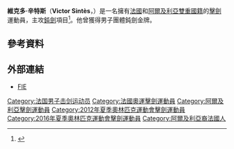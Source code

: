 {{noteTA
|1=zh-cn:花剑; zh-tw:鈍劍;
}}
{{Infobox fencer
| name           = 維克多·辛特斯<br />''Victor Sintès''
| image          = Victor Sintes Challenge Revenu 2013.jpg 
| imagesize      = 
| caption        = 維克多·辛特斯
| birth_name     = 
| fullname       = 
| nickname       = 
| nationality    = {{FRA}}、{{ALG}}
| residence      = 
| birth_date     = {{birth date and age|1980|8|8|df=yes}}
| birth_place    = [[法國|法國]][[諾曼底|-{zh:諾曼底; zh-cn:诺曼底; zh-tw:諾曼第; zh-hk:諾曼第;}-]][[卡昂|-{zh:卡昂; zh-hans:卡昂; zh-tw:康城;}-]]
| death_date     = 
| death_place    = 
| height         = {{convert|1.70|m|ftin}}
| weight         = {{convert|64|kg|lb}}
| sport          = [[擊劍|擊劍]]
| weapon         = [[鈍劍|鈍劍]] 
| hand           = 右手
| country        = {{FRA}}→{{ALG}}
| fieranking     = [http://fie.org/fencers/fencer/3039 現在排名]
| medaltemplates = 
{{MedalSport|男子[[擊劍|擊劍]]}}
{{MedalCountry|{{FRA}}}}
{{MedalCompetition|[[世界擊劍錦標賽|世界擊劍錦標賽]]}}
{{MedalGold|[[2005年世界擊劍錦標賽|2005年 萊比錫]]|團體鈍劍}}
{{MedalSilver|[[2011年世界擊劍錦標賽|2011年 卡塔尼亞]]|團體鈍劍}}
{{MedalBronze|[[2011年世界擊劍錦標賽|2011年 卡塔尼亞]]|個人鈍劍}}
{{MedalCompetition|[[歐洲擊劍錦標賽|歐洲擊劍錦標賽]]}}
{{MedalSilver|[[2011年歐洲擊劍錦標賽|2011年 -{zh-cn:谢菲尔德; zh-tw:雪菲爾; zh-hk:錫菲}-]]|團體鈍劍}}
{{MedalSilver|[[2012年歐洲擊劍錦標賽|2012年 萊尼亞諾]]|團體鈍劍}}
{{MedalCountry|{{ALG}}}}
{{MedalCompetition|[[非洲擊劍錦標賽|非洲擊劍錦標賽]]}}
{{MedalSilver|[[2016年非洲擊劍錦標賽|2016年 阿爾及爾]]|個人鈍劍}}
{{MedalBronze|[[2016年非洲擊劍錦標賽|2016年 阿爾及爾]]|團體鈍劍}}
| show-medals    = yes
}}
'''維克多·辛特斯'''（'''Victor Sintès'''，{{bd|1980年|8月8日|catIdx=Sintes, Victor}}）是一名擁有[[法國|法國]]和[[阿爾及利亞|阿爾及利亞]][[雙重國籍|雙重國籍]]的[[擊劍|擊劍]]運動員，主攻[[鈍劍|鈍劍]]項目<ref>{{cite web |url=http://fie.org/fencers/fencer/3039 |title=Victor Sintès |publisher=FIE |date=2016-04-24 |accessdate=2016-04-24 |archive-date=2016-04-24 |archive-url=https://web.archive.org/web/20160424232017/http://fie.org/fencers/fencer/3039 |dead-url=no }}</ref>。他曾獲得{{link-en|2005年世界擊劍錦標賽|2005 World Fencing Championships|世界擊劍錦標賽}}男子團體鈍劍金牌。

== 參考資料 ==
{{Reflist}}

== 外部連結 ==
* [http://fie.org/fencers/fencer/3039 FIE] {{Wayback|url=http://fie.org/fencers/fencer/3039 |date=20160424232017 }}

{{Algeria-stub}}

{{DEFAULTSORT:Sintes, Victor}}
[[Category:法国男子击剑运动员|Category:法国男子击剑运动员]]
[[Category:法國奧運擊劍運動員|Category:法國奧運擊劍運動員]]
[[Category:阿爾及利亞擊劍運動員|Category:阿爾及利亞擊劍運動員]]
[[Category:2012年夏季奧林匹克運動會擊劍運動員|Category:2012年夏季奧林匹克運動會擊劍運動員]]
[[Category:2016年夏季奧林匹克運動會擊劍運動員|Category:2016年夏季奧林匹克運動會擊劍運動員]]
[[Category:阿爾及利亞裔法國人|Category:阿爾及利亞裔法國人]]